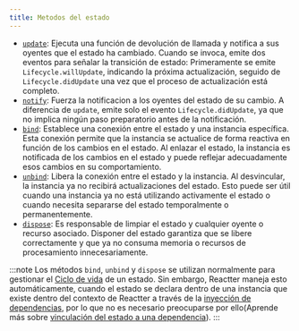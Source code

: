 ```yaml
---
title: Metodos del estado
---
```


- <HM><a href="https://pub.dev/documentation/reactter/latest/reactter/RtState/update.html" target="_blank">`update`</a></HM>: Ejecuta una función de devolución de llamada y notifica a sus oyentes que el estado ha cambiado.
Cuando se invoca, emite dos eventos para señalar la transición de estado:
Primeramente se emite <HE>`Lifecycle.willUpdate`</HE>, indicando la próxima actualización, seguido de <HE>`Lifecycle.didUpdate`</HE> una vez que el proceso de actualización está completo.
- <HM><a href="https://pub.dev/documentation/reactter/latest/reactter/RtState/notify.html" target="_blank">`notify`</a></HM>: Fuerza la notificacion a los oyentes del estado de su cambio.
A diferencia de <HM>`update`</HM>, emite solo el evento <HE>`Lifecycle.didUpdate`</HE>, ya que no implica ningún paso preparatorio antes de la notificación.
- <HM><a href="https://pub.dev/documentation/reactter/latest/reactter/RtState/bind.html" target="_blank">`bind`</a></HM>: Establece una conexión entre el estado y una instancia específica.
Esta conexión permite que la instancia se actualice de forma reactiva en función de los cambios en el estado.
Al enlazar el estado, la instancia es notificada de los cambios en el estado y puede reflejar adecuadamente esos cambios en su comportamiento.
- <HM><a href="https://pub.dev/documentation/reactter/latest/reactter/RtState/unbind.html" target="_blank">`unbind`</a></HM>: Libera la conexión entre el estado y la instancia.
Al desvincular, la instancia ya no recibirá actualizaciones del estado.
Esto puede ser útil cuando una instancia ya no está utilizando activamente el estado o cuando necesita separarse del estado temporalmente o permanentemente.
- <HM><a href="https://pub.dev/documentation/reactter/latest/reactter/RtState/dispose.html" target="_blank">`dispose`</a></HM>: Es responsable de limpiar el estado y cualquier oyente o recurso asociado.
Disponer del estado garantiza que se libere correctamente y que ya no consuma memoria o recursos de procesamiento innecesariamente.

:::note
Los métodos <HM>`bind`</HM>, <HM>`unbind`</HM> y <HM>`dispose`</HM> se utilizan normalmente para gestionar el <HT>[Ciclo de vida](/reactter/es/core_concepts/lifecycle)</HT> de un estado.
Sin embargo, Reactter maneja esto automáticamente, cuando el estado se declara dentro de una instancia que existe dentro del contexto de Reactter a través de la [inyección de dependencias](/reactter/core_concepts/es/dependency_injection/), por lo que no es necesario preocuparse por ello(Aprende más sobre [vinculación del estado a una dependencia](/reactter/es/extra_topics/binding_state_to_dependency/)).
:::